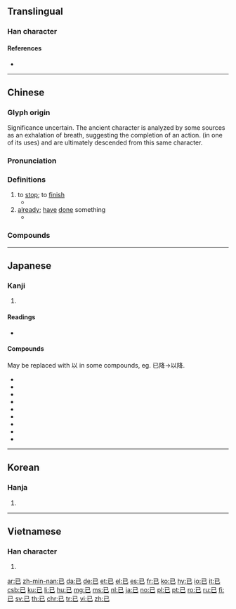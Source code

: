{{character info/new}}
{{also|己|巳}}
==Translingual==
{{stroke order|strokes=3}}
{{stroke order|type=animate}}

===Han character===
{{Han char|rn=49|rad=己|as=00|sn=3|var=1|four=17717|canj=SU,XSU}}

====References====
* {{Han ref|kx=0326.110|dkj=08743|dj=0630.110|hdz=20984.010|uh=5DF2|ud=24050|bh=A477|bd=42103}}

----

==Chinese==
{{zh-forms}}

===Glyph origin===
{{Han etym}}
Significance uncertain. The ancient character is analyzed by some sources as an exhalation of breath, suggesting the completion of an action. {{zh-l|*厶}} (in one of its uses) and {{zh-l|*以}} are ultimately descended from this same character.

===Pronunciation===
{{zh-pron
|m=yǐ
|c=ji5
|h=pfs=yí
|md=ī
|mn=í
|w=2i
|mc=
|oc=y
|cat=adv
}}

===Definitions===
{{zh-hanzi}}

# to [[stop]]; to [[finish]]
#* {{zh-x|此 水 幾時 休，此 恨 何時 已。|When will the river cease to flow? When will this brooding '''end'''?|ref='''Song Dynasty''', {{w2|zh|李之儀}}, {{lang|zh|《卜算子·我住長江頭》}}}}
# [[already]]; [[have]] [[done]] something
#* {{zh-x|情義 已 失去，恩愛 都 失去|Friendship has '''already''' gone, and all of the love is gone|C-LIT|ref='''1983''', {{w2|zh|陳百強}}, {{w2|zh|pref=《|偏偏喜歡你 (專輯)|偏偏喜歡你|suf=》}}}}

===Compounds===
{{zh-der|已故|已婚|已經|已然|已往|已知數|喋喋不已|不已|大勢已去|悶悶不已|已矣|已去|低徊不已|已還|不為已甚|已而|已定|大局已定|墓木已拱|已決|已而不登|不得已|大勢已定|勢不得已|一夔已足|必不得已|情非得已|壯心不已|已甚|不能自已|無已|斃而後已|生生不已|萬不得已|業已|為時已晚|日已銜山|病已成勢|方寸已亂|有加無已|死而後已|早已|木已成舟|而已|逼不得已|芳魂已杳|羽翼已成|羽翮已就|米已成炊|誅求無已|諾已|貪求無已|迫不得已|紛爭不已}}

----

==Japanese==

===Kanji===
{{ja-kanji|grade=8|rs=己00}}

# {{defn|lang=ja|sort=己00}}

====Readings====
* {{ja-readings|goon=[[い]] (i)|kanon=[[い]] (i)|kun=[[すでに]] (sudeni), [[やむ]] (yamu), [[のみ]] (nomi)|nanori=[[み]] (mi)}}

====Compounds====
May be replaced with 以 in some compounds, eg. 已降→以降.

{{der-top|Compounds}}
* {{ja-r|已然|いぜん}}
* {{ja-r|已然形|いぜんけい}}
* {{ja-r|已上|いじょう}}
* {{ja-r|已下|いか}}
* {{ja-r|已前|いぜん}}
* {{ja-r|已降|いこう}}
* {{ja-r|已後|いご}}
* {{ja-r|已来|いらい}}
* {{ja-r|生滅滅已|しょうめつめつい}}
{{der-bottom}}

----

==Korean==

===Hanja===
{{ko-hanja|hangeul=[[이]]|rv=i|mr=i}}

# {{defn|lang=ko|sort=己00}}

----

==Vietnamese==

===Han character===
{{vi-hantu|[[dĩ]], [[dãi]]|rs=己00}}

# {{defn|lang=vi|sort=己00}}

[[ar:已]]
[[zh-min-nan:已]]
[[da:已]]
[[de:已]]
[[et:已]]
[[el:已]]
[[es:已]]
[[fr:已]]
[[ko:已]]
[[hy:已]]
[[io:已]]
[[it:已]]
[[csb:已]]
[[ku:已]]
[[li:已]]
[[hu:已]]
[[mg:已]]
[[ms:已]]
[[nl:已]]
[[ja:已]]
[[no:已]]
[[pl:已]]
[[pt:已]]
[[ro:已]]
[[ru:已]]
[[fi:已]]
[[sv:已]]
[[th:已]]
[[chr:已]]
[[tr:已]]
[[vi:已]]
[[zh:已]]